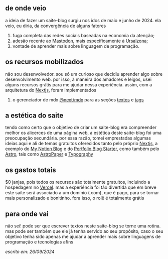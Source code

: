## de onde veio

a ideia de fazer um saite-blog surgiu nos idos de maio e junho de 2024. ela veio, 
eu diria, da convergência de alguns fatores

1. fuga completa das redes sociais baseadas na economia da atenção; 
2. adesão recente ao [Mastodon](https://joinmastodon.org/pt-BR),
mais especificamente à [Ursalzona](https://ursal.zone);
3. vontade de aprender mais sobre linguagem de programação.

## os recursos mobilizados

não sou desenvolvedor. sou só um curioso que decidiu aprender algo sobre
desenvolvimento web. por isso, à maneira dos amadores e leigos, 
usei alguns recursos grátis para me ajudar nessa experiência.
assim, com a arquitetura do [Nextjs](https://nextjs.org/), foram implementados

1. o gerenciador de mdx [@next/mdx](https://www.npmjs.com/package/@next/mdx) para as seções [textos](http://renribsilva.vercel.app/textos) e [tags](http://renribsilva.vercel.app/tags)

## a estética do saite 

tendo como certo que o objetivo de criar um saite-blog era compreender melhor os alicerces de
uma página web, a estética deste saite-blog foi uma preocupação secundária. por essa razão, 
tomei emprestadas algumas ideias aqui e ali de temas gratuitos oferecidos tanto pelo próprio 
[Nextjs](https://nextjs.org/), a exemplo do [My Notion Blog](https://vercel.com/templates/next.js/notion-blog)
e do [Portfolio Blog Starter](https://vercel.com/templates/next.js/nextjs-portfolio), 
como também pelo [Astro](https://astro.build/), tais como [AstroPaper](https://astro.build/themes/details/astropaper/)
e [Typography](https://astro.build/themes/details/typography/)

## os gastos totais

$0 janjas, pois todos os recursos são totalmente gratuitos, incluindo a hospedagem
no [Vercel](https://vercel.com/). mas a experiência foi tão divertida que em breve
este saite será associado a um domínio (.com), que é pago, 
para se tornar mais personalizado e bonitinho. fora isso, o 
rolê é totalmente grátis

## para onde vai

não sei! pode ser que escrever textos neste saite-blog se torne uma rotina. 
mas pode ser também que ele já tenha servido ao seu propósito,
caso o seu objetivo tenha sido apenas me ajudar a 
aprender mais sobre linguagens de programação e tecnologias afins

_escrito em: 26/09/2024_